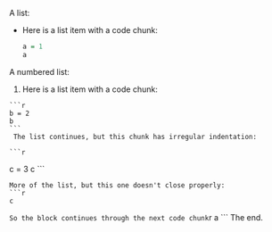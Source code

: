A list:

  * Here is a list item with a code chunk:
  
    ```r
    a = 1
    a
    ```

A numbered list:

  1. Here is a list item with a code chunk:
  
    ```r
    b = 2
    b
    ```
     The list continues, but this chunk has irregular indentation:

    ```r
c = 3
  c
    ```

    More of the list, but this one doesn't close properly:
    ```r
    c
  ```
    So the block continues through the next code chunk
    ```r
    a
    ```
The end.